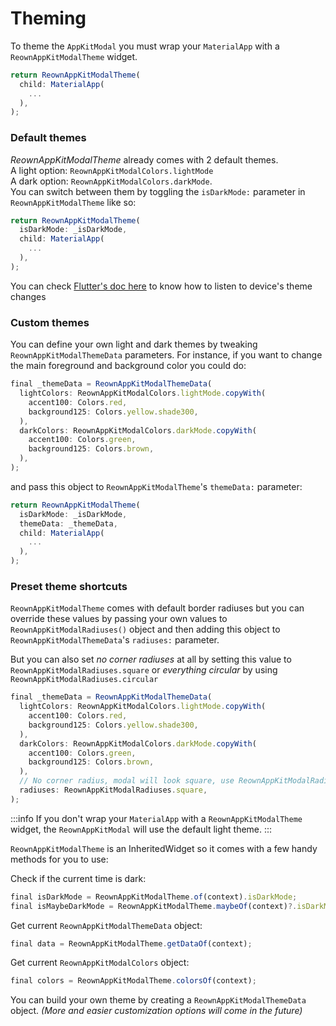 # Theming

To theme the `AppKitModal` you must wrap your `MaterialApp` with a `ReownAppKitModalTheme` widget.

```javascript
return ReownAppKitModalTheme(
  child: MaterialApp(
    ...
  ),
);
```

### Default themes

_ReownAppKitModalTheme_ already comes with 2 default themes.<br />
A light option: `ReownAppKitModalColors.lightMode`<br />
A dark option: `ReownAppKitModalColors.darkMode`.<br />
You can switch between them by toggling the `isDarkMode:` parameter in `ReownAppKitModalTheme` like so:

```javascript
return ReownAppKitModalTheme(
  isDarkMode: _isDarkMode,
  child: MaterialApp(
    ...
  ),
);
```

You can check [Flutter's doc here](https://api.flutter.dev/flutter/widgets/WidgetsBinding/handlePlatformBrightnessChanged.html) to know how to listen to device's theme changes

### Custom themes

You can define your own light and dark themes by tweaking `ReownAppKitModalThemeData` parameters. For instance, if you want to change the main foreground and background color you could do:

```javascript
final _themeData = ReownAppKitModalThemeData(
  lightColors: ReownAppKitModalColors.lightMode.copyWith(
    accent100: Colors.red,
    background125: Colors.yellow.shade300,
  ),
  darkColors: ReownAppKitModalColors.darkMode.copyWith(
    accent100: Colors.green,
    background125: Colors.brown,
  ),
);
```

and pass this object to `ReownAppKitModalTheme`'s `themeData:` parameter:

```javascript
return ReownAppKitModalTheme(
  isDarkMode: _isDarkMode,
  themeData: _themeData,
  child: MaterialApp(
    ...
  ),
);
```

### Preset theme shortcuts

`ReownAppKitModalTheme` comes with default border radiuses but you can override these values by passing your own values to `ReownAppKitModalRadiuses()` object and then adding this object to `ReownAppKitModalThemeData`'s `radiuses:` parameter.

But you can also set _no corner radiuses_ at all by setting this value to `ReownAppKitModalRadiuses.square` or _everything circular_ by using `ReownAppKitModalRadiuses.circular`

```javascript
final _themeData = ReownAppKitModalThemeData(
  lightColors: ReownAppKitModalColors.lightMode.copyWith(
    accent100: Colors.red,
    background125: Colors.yellow.shade300,
  ),
  darkColors: ReownAppKitModalColors.darkMode.copyWith(
    accent100: Colors.green,
    background125: Colors.brown,
  ),
  // No corner radius, modal will look square, use ReownAppKitModalRadiuses.circular to make everything circular
  radiuses: ReownAppKitModalRadiuses.square,
);
```

:::info
If you don't wrap your `MaterialApp` with a `ReownAppKitModalTheme` widget, the `ReownAppKitModal` will use the default light theme.
:::

`ReownAppKitModalTheme` is an InheritedWidget so it comes with a few handy methods for you to use:

Check if the current time is dark:

```javascript
final isDarkMode = ReownAppKitModalTheme.of(context).isDarkMode;
final isMaybeDarkMode = ReownAppKitModalTheme.maybeOf(context)?.isDarkMode;
```

Get current `ReownAppKitModalThemeData` object:

```javascript
final data = ReownAppKitModalTheme.getDataOf(context);
```

Get current `ReownAppKitModalColors` object:

```javascript
final colors = ReownAppKitModalTheme.colorsOf(context);
```

You can build your own theme by creating a `ReownAppKitModalThemeData` object. _(More and easier customization options will come in the future)_

